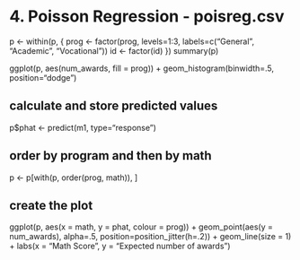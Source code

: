# 4. Poisson Regression - poisreg.csv

p <- within(p, {
  prog <- factor(prog, levels=1:3, labels=c("General", "Academic", "Vocational"))
  id <- factor(id)
})
summary(p)

ggplot(p, aes(num_awards, fill = prog)) +
  geom_histogram(binwidth=.5, position="dodge")



## calculate and store predicted values
p$phat <- predict(m1, type="response")

## order by program and then by math
p <- p[with(p, order(prog, math)), ]

## create the plot
ggplot(p, aes(x = math, y = phat, colour = prog)) +
  geom_point(aes(y = num_awards), alpha=.5, position=position_jitter(h=.2)) +
  geom_line(size = 1) +
  labs(x = "Math Score", y = "Expected number of awards")
